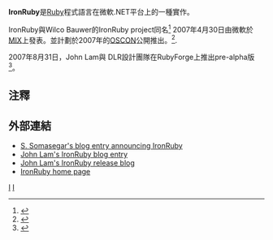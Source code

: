 {{noteTA|G1=IT}}
'''IronRuby'''是[[Ruby|Ruby]]程式語言在微軟.NET平台上的一種實作。

IronRuby與Wilco Bauwer的IronRuby project同名<ref>{{cite web |url=http://www.wilcob.com/Wilco/IronRuby/microsoft_ironruby.aspx |title=Microsoft's Iron Ruby |author=Wilco Bauwer |accessdate=2007-07-24 |deadurl=yes |archiveurl=https://web.archive.org/web/20070929025914/http://www.wilcob.com/Wilco/IronRuby/microsoft_ironruby.aspx |archivedate=2007-09-29 }}</ref> 2007年4月30日由微軟於[[MIX_(Microsoft)|MIX]]上發表。並計劃於2007年的[[O'Reilly_Open_Source_Convention|OSCON]]公開推出。<ref>{{cite web |url=http://www.iunknown.com/2007/05/microsoft_and_i.html |title=Microsoft and IronRuby |author=John Lam |accessdate=2007-06-18 |deadurl=yes |archiveurl=https://web.archive.org/web/20070612185141/http://www.iunknown.com/2007/05/microsoft_and_i.html |archivedate=2007-06-12 }}</ref>.

2007年8月31日，John Lam與  DLR設計團隊在RubyForge上推出pre-alpha版<ref>{{cite web 
 |url=http://www.iunknown.com/2007/08/ironruby-on-rub.html 
 |title=IronRuby on Rubyforge! 
 |quote=''Today, you must check the source code out of the IronRuby Subversion repository on Rubyforge. You will need a Subversion client; we recommend TortoiseSVN. To build the sources from the command line, you must also have Ruby installed on your computer already'' 
 |author=John Lam 
 |accessdate=2007-08-31 
 |deadurl=yes 
 |archiveurl=https://web.archive.org/web/20070903213020/http://www.iunknown.com/2007/08/ironruby-on-rub.html 
 |archivedate=2007-09-03 
 }}</ref>。

== 注釋 ==
<div class="references-small">
<references />
</div>

== 外部連結 ==
* [http://blogs.msdn.com/somasegar/archive/2007/04/30/mix-07-silverlight-shines-brighter.aspx S. Somasegar's blog entry announcing IronRuby]{{Wayback|url=http://blogs.msdn.com/somasegar/archive/2007/04/30/mix-07-silverlight-shines-brighter.aspx |date=20070502125432 }}
* [https://web.archive.org/web/20071009213434/http://www.iunknown.com/2007/04/introducing_iro.html#comments#comments#comments#comments#comments John Lam's IronRuby blog entry]
* [https://web.archive.org/web/20070726181932/http://www.iunknown.com/2007/07/a-first-look-at.html John Lam's IronRuby release blog]
* [http://www.ironruby.net IronRuby home page] {{Wayback|url=http://www.ironruby.net/ |date=20210126065940 }}

{{DotNET}}

[[Category:.NET程式語言|I]]
[[Category:Ruby程式語言|I]]